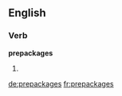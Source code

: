 ==English==

===Verb===
'''prepackages'''

# {{en-third-person singular of|prepackage}}

[[de:prepackages]]
[[fr:prepackages]]